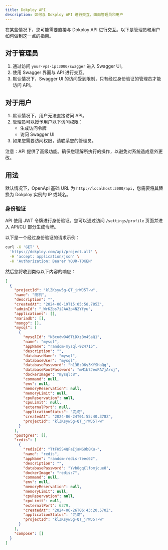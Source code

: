 ```yaml
---
title: Dokploy API
description: 如何与 Dokploy API 进行交互，面向管理员和用户
---
```


在某些情况下，您可能需要直接与 Dokploy API 进行交互。以下是管理员和用户如何做到这一点的指南。

## 对于管理员

1. 通过访问 `your-vps-ip:3000/swagger` 进入 Swagger UI。
2. 使用 Swagger 界面与 API 进行交互。
3. 默认情况下，Swagger UI 的访问受到限制，只有经过身份验证的管理员才能访问 API。

## 对于用户

1. 默认情况下，用户无法直接访问 API。
2. 管理员可以授予用户以下访问权限：
   - 生成访问令牌
   - 访问 Swagger UI
3. 如果您需要访问权限，请联系您的管理员。

注意：API 提供了高级功能。确保您理解所执行的操作，以避免对系统造成意外更改。

## 用法

默认情况下，OpenApi 基础 URL 为 `http://localhost:3000/api`，您需要将其替换为 Dokploy 实例的 IP 或域名。

### 身份验证

API 使用 JWT 令牌进行身份验证。您可以通过访问 `/settings/profile` 页面并进入 API/CLI 部分生成令牌。

以下是一个经过身份验证的请求示例：
```bash
curl -X 'GET' \
  'https://dokploy.com/api/project.all' \
  -H 'accept: application/json' \
  -H 'Authorization: Bearer YOUR-TOKEN'
```
然后您将收到类似以下内容的响应：

```json
[
  {
    "projectId": "klZKsyw5g-QT_jrWJ5T-w",
    "name": "随机",
    "description": "",
    "createdAt": "2024-06-19T15:05:58.785Z",
    "adminId": "_WrKZbs7iJAA3p4N2Yfyu",
    "applications": [],
    "mariadb": [],
    "mongo": [],
    "mysql": [
      {
        "mysqlId": "N3cudwO46TiDXzBm4SaQ1",
        "name": "mysql",
        "appName": "random-mysql-924715",
        "description": "",
        "databaseName": "mysql",
        "databaseUser": "mysql",
        "databasePassword": "h13BzO6y3KYSHaQg",
        "databaseRootPassword": "mM1b7JeoPA7jArxj",
        "dockerImage": "mysql:8",
        "command": null,
        "env": null,
        "memoryReservation": null,
        "memoryLimit": null,
        "cpuReservation": null,
        "cpuLimit": null,
        "externalPort": null,
        "applicationStatus": "完成",
        "createdAt": "2024-06-24T01:55:40.378Z",
        "projectId": "klZKsyw5g-QT_jrWJ5T-w"
      }
    ],
    "postgres": [],
    "redis": [
      {
        "redisId": "TtFK5S4QFaIjaNGOb8Ku-",
        "name": "redis",
        "appName": "random-redis-7eec62",
        "description": "",
        "databasePassword": "Yvb8gqClfomjcue8",
        "dockerImage": "redis:7",
        "command": null,
        "env": null,
        "memoryReservation": null,
        "memoryLimit": null,
        "cpuReservation": null,
        "cpuLimit": null,
        "externalPort": 6379,
        "createdAt": "2024-06-26T06:43:20.570Z",
        "applicationStatus": "完成",
        "projectId": "klZKsyw5g-QT_jrWJ5T-w"
      }
    ],
    "compose": []
  }
]
```
